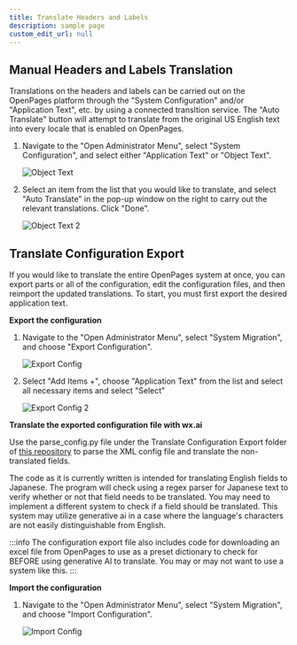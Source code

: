 ```yaml
---
title: Translate Headers and Labels
description: sample page
custom_edit_url: null
---
```



## Manual Headers and Labels Translation

Translations on the headers and labels can be carried out on the OpenPages platform through the "System Configuration" and/or "Application Text", etc. by using a connected transltion service. The "Auto Translate" button will attempt to translate from the original US English text into every locale that is enabled on OpenPages. 

1. Navigate to the "Open Administrator Menu", select "System Configuration", and select either "Application Text" or "Object Text".

    ![Object Text](../../images/nav_headers.png)

2. Select an item from the list that you would like to translate, and select "Auto Translate" in the pop-up window on the right to carry out the relevant translations. Click "Done".

    ![Object Text 2](../../images/translate_headers.png)


## Translate Configuration Export

If you would like to translate the entire OpenPages system at once, you can export parts or all of the configuration, edit the configuration files, and then reimport the updated translations. To start, you must first export the desired application text.

**Export the configuration**
1. Navigate to the "Open Administrator Menu", select "System Migration", and choose "Export Configuration".

    ![Export Config](../../images/OP_ConfigExport.png)
2. Select "Add Items +", choose "Application Text" from the list and select all necessary items and select "Select"

    ![Export Config 2](../../images/export.png)

**Translate the exported configuration file with wx.ai**

Use the parse_config.py file under the Translate Configuration Export folder of [this repository](https://github.com/ibm-client-engineering/solution-openpages-wxai-translation) to parse the XML config file and translate the non-translated fields.

The code as it is currently written is intended for translating English fields to Japanese. The program will check using a regex parser for Japanese text to verify whether or not that field needs to be translated. You may need to implement a different system to check if a field should be translated. This system may utilize generative ai in a case where the language's characters are not easily distinguishable from English.


:::info
The configuration export file also includes code for downloading an excel file from OpenPages to use as a preset dictionary to check for BEFORE using generative AI to translate. You may or may not want to use a system like this.
:::

**Import the configuration**
1. Navigate to the "Open Administrator Menu", select "System Migration", and choose "Import Configuration".

    ![Import Config](../../images/import.png)

    





